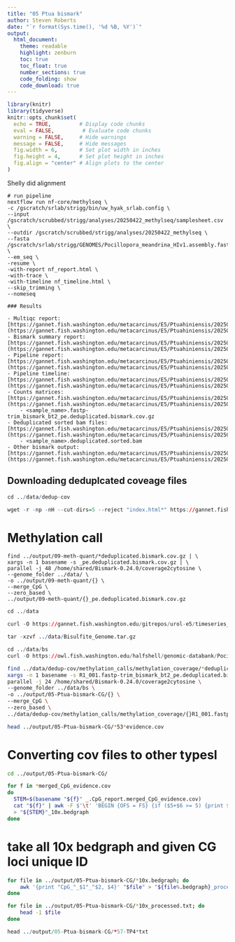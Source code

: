 ```yaml
---
title: "05 Ptua bismark"
author: Steven Roberts
date: "`r format(Sys.time(), '%d %B, %Y')`"  
output: 
  html_document:
    theme: readable
    highlight: zenburn
    toc: true
    toc_float: true
    number_sections: true
    code_folding: show
    code_download: true
---
```


```r
library(knitr)
library(tidyverse)
knitr::opts_chunk$set(
  echo = TRUE,         # Display code chunks
  eval = FALSE,         # Evaluate code chunks
  warning = FALSE,     # Hide warnings
  message = FALSE,     # Hide messages
  fig.width = 6,       # Set plot width in inches
  fig.height = 4,      # Set plot height in inches
  fig.align = "center" # Align plots to the center
)
```


Shelly did alignment 

```
# run pipeline
nextflow run nf-core/methylseq \
-c /gscratch/srlab/strigg/bin/uw_hyak_srlab.config \
--input /gscratch/scrubbed/strigg/analyses/20250422_methylseq/samplesheet.csv \
--outdir /gscratch/scrubbed/strigg/analyses/20250422_methylseq \
--fasta /gscratch/srlab/strigg/GENOMES/Pocillopora_meandrina_HIv1.assembly.fasta \
--em_seq \
-resume \
-with-report nf_report.html \
-with-trace \
-with-timeline nf_timeline.html \
--skip_trimming \
--nomeseq 

### Results

- Multiqc report: [https://gannet.fish.washington.edu/metacarcinus/E5/Ptuahiniensis/20250422_methylseq/multiqc/bismark/multiqc_report.html](https://gannet.fish.washington.edu/metacarcinus/E5/Ptuahiniensis/20250422_methylseq/multiqc/bismark/multiqc_report.html)
- Bismark summary report: [https://gannet.fish.washington.edu/metacarcinus/E5/Ptuahiniensis/20250422_methylseq/bismark/summary/bismark_summary_report.html](https://gannet.fish.washington.edu/metacarcinus/E5/Ptuahiniensis/20250422_methylseq/bismark/summary/bismark_summary_report.html)
- Pipeline report: [https://gannet.fish.washington.edu/metacarcinus/E5/Ptuahiniensis/20250422_methylseq/nf_report.html](https://gannet.fish.washington.edu/metacarcinus/E5/Ptuahiniensis/20250422_methylseq/nf_report.html)
- Pipeline timeline: [https://gannet.fish.washington.edu/metacarcinus/E5/Ptuahiniensis/20250422_methylseq/nf_timeline.html](https://gannet.fish.washington.edu/metacarcinus/E5/Ptuahiniensis/20250422_methylseq/nf_timeline.html)
- Counts matrices: [https://gannet.fish.washington.edu/metacarcinus/E5/Ptuahiniensis/20250422_methylseq/bismark/methylation_calls/methylation_coverage/](https://gannet.fish.washington.edu/metacarcinus/E5/Ptuahiniensis/20250422_methylseq/bismark/methylation_calls/methylation_coverage/)
	- <sample_name>.fastp-trim_bismark_bt2_pe.deduplicated.bismark.cov.gz
- Deduplicated sorted bam files: [https://gannet.fish.washington.edu/metacarcinus/E5/Ptuahiniensis/20250422_methylseq/bismark/deduplicated/](https://gannet.fish.washington.edu/metacarcinus/E5/Ptuahiniensis/20250422_methylseq/bismark/deduplicated/) 
	- <sample_name>.deduplicated.sorted.bam 
- Other bismark output: [https://gannet.fish.washington.edu/metacarcinus/E5/Ptuahiniensis/20250422_methylseq/bismark/](https://gannet.fish.washington.edu/metacarcinus/E5/Ptuahiniensis/20250422_methylseq/bismark/)
```

## Downloading deduplcated coveage files

```r
cd ../data/dedup-cov

wget -r -np -nH --cut-dirs=5 --reject "index.html*" https://gannet.fish.washington.edu/metacarcinus/E5/Ptuahiniensis/20250422_methylseq/bismark/methylation_calls/methylation_coverage/

```



# Methylation call

```
find ../output/09-meth-quant/*deduplicated.bismark.cov.gz | \
xargs -n 1 basename -s _pe.deduplicated.bismark.cov.gz | \
parallel -j 48 /home/shared/Bismark-0.24.0/coverage2cytosine \
--genome_folder ../data/ \
-o ../output/09-meth-quant/{} \
--merge_CpG \
--zero_based \
../output/09-meth-quant/{}_pe.deduplicated.bismark.cov.gz
```


```r
cd ../data

curl -O https://gannet.fish.washington.edu/gitrepos/urol-e5/timeseries_molecular/F-Ptua/data/Bisulfite_Genome.tar.gz
```

```r
tar -xzvf ../data/Bisulfite_Genome.tar.gz
```

```r
cd ../data/bs
curl -O https://owl.fish.washington.edu/halfshell/genomic-databank/Pocillopora_meandrina_HIv1.assembly.fasta
```



```bash
find ../data/dedup-cov/methylation_calls/methylation_coverage/*deduplicated.bismark.cov.gz | \
xargs -n 1 basename -s R1_001.fastp-trim_bismark_bt2_pe.deduplicated.bismark.cov.gz | \
parallel -j 24 /home/shared/Bismark-0.24.0/coverage2cytosine \
--genome_folder ../data/bs \
-o ../output/05-Ptua-bismark-CG/{} \
--merge_CpG \
--zero_based \
../data/dedup-cov/methylation_calls/methylation_coverage/{}R1_001.fastp-trim_bismark_bt2_pe.deduplicated.bismark.cov.gz
```

```bash
head ../output/05-Ptua-bismark-CG/*53*evidence.cov
```


# Converting cov files to other typesl


```bash
cd ../output/05-Ptua-bismark-CG/

for f in *merged_CpG_evidence.cov
do
  STEM=$(basename "${f}" _.CpG_report.merged_CpG_evidence.cov)
  cat "${f}" | awk -F $'\t' 'BEGIN {OFS = FS} {if ($5+$6 >= 5) {print $1, $2, $3, $4}}' \
  > "${STEM}"_10x.bedgraph
done
```



# take all 10x bedgraph and given CG loci unique ID




```bash
for file in ../output/05-Ptua-bismark-CG/*10x.bedgraph; do
    awk '{print "CpG_"_$1"_"$2, $4}' "$file" > "${file%.bedgraph}_processed.txt"
done
```




```bash
for file in ../output/05-Ptua-bismark-CG/*10x_processed.txt; do
    head -1 $file
done

```


```r
head ../output/05-Ptua-bismark-CG/*57-TP4*txt
```


